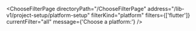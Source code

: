 

<ChooseFilterPage
  directoryPath="/ChooseFilterPage"
  address="/lib-v1/project-setup/platform-setup"
  filterKind="platform"
  filters={['flutter']}
  currentFilter="all"
  message={'Choose a platform:'}
/>
